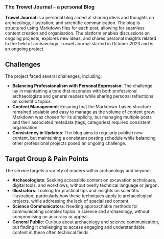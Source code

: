 
<h3>The Trowel Journal – a personal Blog</h3>

**Trowel Journal** is a personal blog aimed at sharing ideas and thoughts on archaeology, illustration, and scientific communication. The blog is structured using Markdown files for each post, allowing for seamless content creation and organisation. The platform enables discussions on ongoing projects, explores new ideas, and shares personal insights related to the field of archaeology. Trowel Journal started in October 2023 and is an ongoing project.

## Challenges

The project faced several challenges, including:

<ul>
  <li><strong>Balancing Professionalism with Personal Expression</strong>: The challenge lay in maintaining a tone that resonates with both professional archaeologists and general readers while sharing personal reflections on scientific topics.</li>
  <li><strong>Content Management</strong>: Ensuring that the Markdown-based structure remained scalable and easy to manage as the volume of content grew. Markdown was chosen for its simplicity, but managing multiple posts and their associated metadata (tags, categories) required consistent organisation.</li>
  <li><strong>Consistency in Updates</strong>: The blog aims to regularly publish new content, but maintaining a consistent posting schedule while balancing other professional projects posed an ongoing challenge.</li>
</ul>

## Target Group & Pain Points

The service targets a variety of readers within archaeology and beyond:

<ul>
  <li><strong>Archaeologists</strong>: Seeking accessible content on excavation techniques, digital tools, and workflows, without overly technical language or jargon.</li>
  <li><strong>Illustrators</strong>: Looking for practical tips and insights on scientific illustration, particularly how these techniques apply to archaeological projects, while addressing the lack of specialised content.</li>
  <li><strong>Science Communicators</strong>: Needing approachable methods for communicating complex topics in science and archaeology, without compromising on accuracy or appeal.</li>
  <li><strong>General Public</strong>: Curious about archaeology and science communication, but finding it challenging to access engaging and understandable content in these often technical fields.</li>
</ul>

